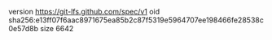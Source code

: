 version https://git-lfs.github.com/spec/v1
oid sha256:e13ff07f6aac8971675ea85b2c87f5319e5964707ee198466fe28538c0e57d8b
size 6642
